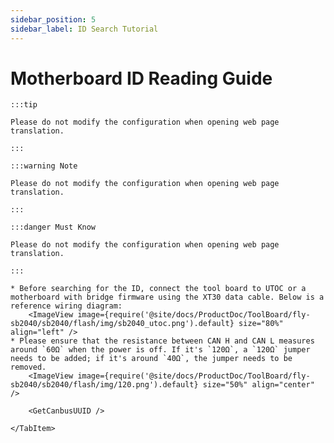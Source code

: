 ```yaml
---
sidebar_position: 5
sidebar_label: ID Search Tutorial
---
```











# Motherboard ID Reading Guide

    :::tip

    Please do not modify the configuration when opening web page translation.

    :::

    :::warning Note

    Please do not modify the configuration when opening web page translation.

    :::

    :::danger Must Know

    Please do not modify the configuration when opening web page translation.

    :::

<Tabs>
    <TabItem value="can" label="Obtaining CANBus UUID">

    * Before searching for the ID, connect the tool board to UTOC or a motherboard with bridge firmware using the XT30 data cable. Below is a reference wiring diagram:
        <ImageView image={require('@site/docs/ProductDoc/ToolBoard/fly-sb2040/sb2040/flash/img/sb2040_utoc.png').default} size="80%" align="left" />
    * Please ensure that the resistance between CAN H and CAN L measures around `60Ω` when the power is off. If it's `120Ω`, a `120Ω` jumper needs to be added; if it's around `40Ω`, the jumper needs to be removed.
        <ImageView image={require('@site/docs/ProductDoc/ToolBoard/fly-sb2040/sb2040/flash/img/120.png').default} size="50%" align="center" />
    
        <GetCanbusUUID />

    </TabItem>
</Tabs>
